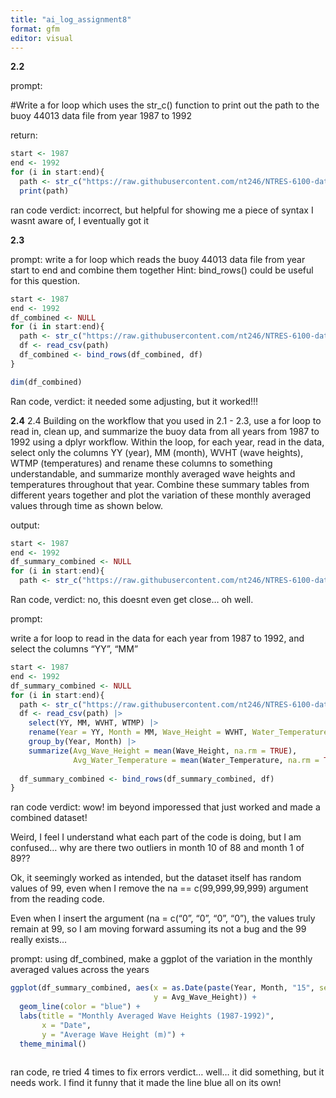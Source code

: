```yaml
---
title: "ai_log_assignment8"
format: gfm
editor: visual
---
```


**2.2**

prompt:

#Write a for loop which uses the str_c() function to print out the path to the buoy 44013 data file from year 1987 to 1992

return:

```r
start <- 1987
end <- 1992
for (i in start:end){
  path <- str_c("https://raw.githubusercontent.com/nt246/NTRES-6100-data-science/master/datasets/buoydata/44013_, i, .csv")
  print(path)
```
ran code
verdict: incorrect, but helpful for showing me a piece of syntax I wasnt aware of, I eventually got it

**2.3**

prompt:
write a for loop which reads the buoy 44013 data file from year start to end and combine them together
Hint: bind_rows() could be useful for this question.

```r
start <- 1987
end <- 1992
df_combined <- NULL
for (i in start:end){
  path <- str_c("https://raw.githubusercontent.com/nt246/NTRES-6100-data-science/master/datasets/buoydata/44013_", i, ".csv")
  df <- read_csv(path)
  df_combined <- bind_rows(df_combined, df)
}

dim(df_combined)
```
Ran code, 
verdict: it needed some adjusting, but it worked!!!

**2.4**
2.4 Building on the workflow that you used in 2.1 - 2.3, use a for loop to read in, clean up, and summarize the buoy data from all years from 1987 to 1992 using a dplyr workflow.
Within the loop, for each year, read in the data, select only the columns YY (year), MM (month), WVHT (wave heights), WTMP (temperatures) and rename these columns to something understandable, and summarize monthly averaged wave heights and temperatures throughout that year. Combine these summary tables from different years together and plot the variation of these monthly averaged values through time as shown below.

output:
```r
start <- 1987
end <- 1992
df_summary_combined <- NULL
for (i in start:end){
  path <- str_c("https://raw.githubusercontent.com/nt246/NTRES-6100-data-science/master/datasets/buoydata/44013_", i, ".csv") }
```
Ran code, 
verdict: no, this doesnt even get close... oh well. 

prompt:

write a for loop to read in the data for each year from 1987 to 1992, and select the columns "YY", "MM"
```r
start <- 1987
end <- 1992
df_summary_combined <- NULL
for (i in start:end){
  path <- str_c("https://raw.githubusercontent.com/nt246/NTRES-6100-data-science/master/datasets/buoydata/44013_", i, ".csv")
  df <- read_csv(path) |> 
    select(YY, MM, WVHT, WTMP) |> 
    rename(Year = YY, Month = MM, Wave_Height = WVHT, Water_Temperature = WTMP) |> 
    group_by(Year, Month) |> 
    summarize(Avg_Wave_Height = mean(Wave_Height, na.rm = TRUE),
              Avg_Water_Temperature = mean(Water_Temperature, na.rm = TRUE))
  
  df_summary_combined <- bind_rows(df_summary_combined, df)
}
```

ran code
verdict: wow! im beyond imporessed that just worked and made a combined dataset!

Weird, I feel I understand what each part of the code is doing, but I am confused... why are there two outliers in month 10 of 88 and month 1 of 89??

Ok, it seemingly worked as intended, but the dataset itself has random values of 99, even when I remove the na == c(99,999,99,999) argument from the reading code.

Even when I insert the argument (na = c("0", "0", "0", "0"), the values truly remain at 99, so I am moving forward assuming its not a bug and the 99 really exists...

prompt: using df_combined, make a ggplot of the variation in the monthly averaged values across the years 

```r
ggplot(df_summary_combined, aes(x = as.Date(paste(Year, Month, "15", sep = "-")), 
                                y = Avg_Wave_Height)) +
  geom_line(color = "blue") +
  labs(title = "Monthly Averaged Wave Heights (1987-1992)",
       x = "Date",
       y = "Average Wave Height (m)") +
  theme_minimal()
  
  ```
  
  ran code, re tried 4 times to fix errors
  verdict... well... it did something, but it needs work. I find it funny that it made the line blue all on its own!